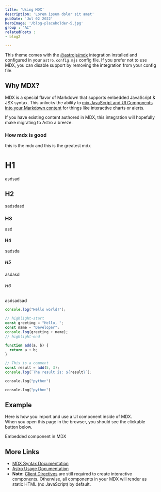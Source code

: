 ```yaml
---
title: 'Using MDX'
description: 'Lorem ipsum dolor sit amet'
pubDate: 'Jul 02 2022'
heroImage: '/blog-placeholder-5.jpg'
group : "AI"
relatedPosts : 
- blog2

---
```



This theme comes with the [@astrojs/mdx](https://docs.astro.build/en/guides/integrations-guide/mdx/) integration installed and configured in your `astro.config.mjs` config file. If you prefer not to use MDX, you can disable support by removing the integration from your config file.
	
## Why MDX?

MDX is a special flavor of Markdown that supports embedded JavaScript & JSX syntax. This unlocks the ability to [mix JavaScript and UI Components into your Markdown content](https://docs.astro.build/en/guides/markdown-content/#mdx-features) for things like interactive charts or alerts.

If you have existing content authored in MDX, this integration will hopefully make migrating to Astro a breeze.


### How mdx is good

this is the mdx and this is the greatest mdx


# H1

asdsad

## H2

sadsdasd

### H3

asd

#### H4

sadsda

##### H5

asdasd


###### H6

asdsadsad

<Placeholder>

```js showLineNumbers {1-3} /name/ caption="some js code" title="title.JS"
console.log("Hello world!");

// highlight-start
const greeting = "Hello, ";
const name = "Developer";
console.log(greeting + name);
// highlight-end

function add(a, b) {
  return a + b;
}

// This is a comment
const result = add(5, 3);
console.log(`The result is: ${result}`);
```

```python title="bar.py"
console.log("python")
```

```python title="bar2.py"
console.log("python")
```
</Placeholder>

## Example

Here is how you import and use a UI component inside of MDX.  
When you open this page in the browser, you should see the clickable button below.


<HeaderLink href="#" onclick="alert('clicked!')">
	Embedded component in MDX
</HeaderLink>

## More Links

- [MDX Syntax Documentation](https://mdxjs.com/docs/what-is-mdx)
- [Astro Usage Documentation](https://docs.astro.build/en/guides/markdown-content/#markdown-and-mdx-pages)
- **Note:** [Client Directives](https://docs.astro.build/en/reference/directives-reference/#client-directives) are still required to create interactive components. Otherwise, all components in your MDX will render as static HTML (no JavaScript) by default.
